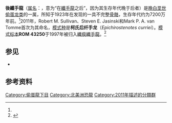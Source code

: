{{Automatic taxobox 
| image = Epichirostenotes.jpg
| image_caption = 骨骼重建
| fossil_range = [[白垩纪|白垩纪]]后期，{{fossilrange|72}}
| display_parents = 3
| taxon = Epichirostenotes
| type_species = '''柯氏后纤手龙<br/>''Epichirostenotes curriei'''''
| authority = Sullivan, Jasinski & Van Tomme, 2011
| type_species_authority = Sullivan, Jasinski & Van Tomme, 2011
}}

'''後纖手龍'''（[[属名|属名]]：{{lang|la|''Epichirostenotes''}}，意为“在[[纖手龍|纖手龍]]之后”，因为其生存年代晚于后者）是[[白垩纪|晚白垩世]][[偷蛋龙类|偷蛋龙类]]的一属，所知于1923年在{{link-en|马蹄谷组|Horseshoe Canyon Formation}}发现的一具不完整[[骨骼|骨骼]]，生存年代约为7200万年前。<ref name=caenagnathids/>2011年，Robert M. Sullivan、Steven E. Jasinski和Mark P. A. van Tomme首次为其命名，[[模式种|模式种]]是'''柯氏后纤手龙'''（''Epichirostenotes curriei''）。[[模式标本|模式标本]]'''ROM 43250'''于1997年被{{link-en|汉斯·迪特·苏伊斯|Hans Dieter Sues}}归入[[纤手龙|纖瘦纖手龍]]。<ref name=caenagnathids>{{cite journal |author=Robert M. Sullivan, Steven E. Jasinski and Mark P.A. Van Tomme |year=2011 |title=A new caenagnathid ''Ojoraptorsaurus boerei'', n. gen., n. sp. (Dinosauria, Oviraptorosauria), from the Upper Ojo Alamo Formation (Naashoibito Member), San Juan Basin, New Mexico |url=http://www.robertmsullivanphd.com/uploads/169._Sullivan_et_al.__Ojoraptorsaurus__COLOR.pdf |journal=Fossil Record 3. New Mexico Museum of Natural History and Science Bulletin |volume=53 |pages=418–428 |access-date=2020-11-21 |archive-date=2018-10-04 |archive-url=https://web.archive.org/web/20181004220252/http://www.robertmsullivanphd.com/uploads/169._Sullivan_et_al.__Ojoraptorsaurus__COLOR.pdf |dead-url=no }}</ref>

==参见==
* {{link-en|偷蛋龙类研究历史|Timeline of oviraptorosaur research}}

==参考资料==
{{Reflist}}
{{手盜龍類|O.}}
{{Taxonbar|from=Q936315}}

[[Category:偷蛋龍下目|Category:偷蛋龍下目]]
[[Category:北美洲恐龍|Category:北美洲恐龍]]
[[Category:2011年描述的分類群|Category:2011年描述的分類群]]


{{Dinosaur-stub}}